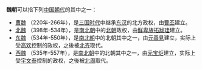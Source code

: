 '''魏朝'''可以指下列[[中国朝代|中国朝代]]的其中之一：

* [[曹魏|曹魏]] （220年-266年），是[[三国时代|三国时代]]中继承[[东汉|东汉]]的北方政权，由[[曹丕|曹丕]]建立。
* [[北魏|北魏]] （398年-534年），是[[南北朝|南北朝]]中的[[北朝|北朝]]政权，由[[鮮卑族|鮮卑族]][[拓跋珪|拓跋珪]]建立。
* [[东魏|东魏]] （534年-550年），是[[南北朝|南北朝]]中的北朝其中之一，由[[元善見|元善見]]建立，实际上受[[高欢|高欢]]控制的政权，之後被[[北齐|北齐]]取代。
* [[西魏|西魏]] （535年-557年），是[[南北朝|南北朝]]中的北朝其中之一，由[[元宝炬|元宝炬]]建立，实际上受[[宇文泰|宇文泰]]控制的政权，之後被[[北周|北周]]取代。

{{disambig|Cat=二字中國相關消歧義}}
